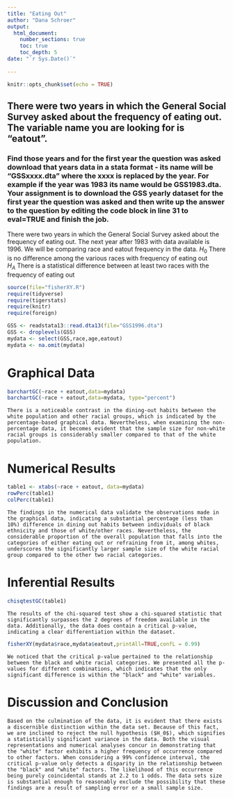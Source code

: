 ```yaml
---
title: "Eating Out"
author: "Dana Schroer"
output: 
  html_document:
    number_sections: true
    toc: true
    toc_depth: 5
date: "`r Sys.Date()`"    
    
---
```


```r
knitr::opts_chunk$set(echo = TRUE)
```

## There were two years in which the General Social Survey asked about the frequency of eating out. The variable name you are looking for is "eatout".
### Find those years and for the first year the question was asked download that years data in a stata format - its name will be "GSSxxxx.dta" where the xxxx is replaced by the year.  For example if the year was 1983 its name would be GSS1983.dta. Your assignment is to download the GSS yearly dataset for the first year the question was asked and then  write up the answer to the question by editing the  code block in line 31 to eval=TRUE and finish the job. 

There were two years in which the General Social Survey asked about the frequency of eating out.
The next year after 1983 with data available is 1996. We will be comparing race and eatout frequency in the data.
$H_0$ There is no difference among the various races with frequency of eating out  
$H_A$ There is a statistical difference between at least two races with the frequency of eating out  


```r
source(file="fisherXY.R")
require(tidyverse)
require(tigerstats)
require(knitr)
require(foreign)
```
```r
GSS <- readstata13::read.dta13(file="GSS1996.dta")
GSS <- droplevels(GSS)
mydata <- select(GSS,race,age,eatout)
mydata <- na.omit(mydata)
```

# Graphical Data

```r
barchartGC(~race + eatout,data=mydata)
barchartGC(~race + eatout,data=mydata, type="percent")
```
    
    There is a noticeable contrast in the dining-out habits between the white population and other racial groups, which is indicated by the percentage-based graphical data. Nevertheless, when examining the non-percentage data, it becomes evident that the sample size for non-white racial groups is considerably smaller compared to that of the white population.

# Numerical Results   

```r
table1 <- xtabs(~race + eatout, data=mydata)
rowPerc(table1)
colPerc(table1)
``` 
   
    The findings in the numerical data validate the observations made in the graphical data, indicating a substantial percentage (less than 10%) difference in dining out habits between individuals of black ethnicity and those of white/other races. Nevertheless, the considerable proportion of the overall population that falls into the categories of either eating out or refraining from it, among whites, underscores the significantly larger sample size of the white racial group compared to the other two racial categories.

# Inferential Results   

```r
chisqtestGC(table1)
```   

    The results of the chi-squared test show a chi-squared statistic that significantly surpasses the 2 degrees of freedom available in the data. Additionally, the data does contain a critical p-value, indicating a clear differentiation within the dataset.

```r
fisherXY(mydata$race,mydata$eatout,printAll=TRUE,confL = 0.99)
```   

    We noticed that the critical p-value pertained to the relationship between the black and white racial categories. We presented all the p-values for different combinations, which indicates that the only significant difference is within the "black" and "white" variables.
    
# Discussion and Conclusion
  
    Based on the culmination of the data, it is evident that there exists a discernible distinction within the data set. Because of this fact, we are inclined to reject the null hypothesis ($H_0$), which signifies a statistically significant variance in the data. Both the visual representations and numerical analyses concur in demonstrating that the "white" factor exhibits a higher frequency of occurrence compared to other factors. When considering a 99% confidence interval, the critical p-value only detects a disparity in the relationship between the "black" and "white" factors. The likelihood of this occurrence being purely coincidental stands at 2.2 to 1 odds. The data sets size is substantial enough to reasonably exclude the possibility that these findings are a result of sampling error or a small sample size.